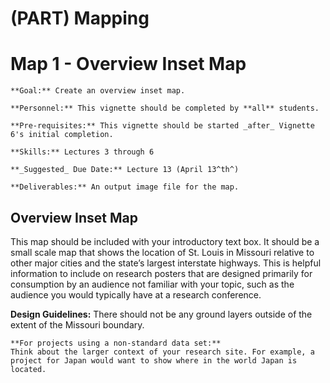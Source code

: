 # (PART) Mapping {-}

# Map 1 - Overview Inset Map

```block
**Goal:** Create an overview inset map.
```

```block
**Personnel:** This vignette should be completed by **all** students. 
```

```block
**Pre-requisites:** This vignette should be started _after_ Vignette 6's initial completion.
```

```block
**Skills:** Lectures 3 through 6
```

```block
**_Suggested_ Due Date:** Lecture 13 (April 13^th^)
```

```block
**Deliverables:** An output image file for the map.
```

## Overview Inset Map
This map should be included with your introductory text box. It should be a small scale map that shows the location of St. Louis in Missouri relative to other major cities and the state's largest interstate highways. This is helpful information to include on research posters that are designed primarily for consumption by an audience not familiar with your topic, such as the audience you would typically have at a research conference.

**Design Guidelines:** There should not be any ground layers outside of the extent of the Missouri boundary.

```block
**For projects using a non-standard data set:**
Think about the larger context of your research site. For example, a project for Japan would want to show where in the world Japan is located.
```
